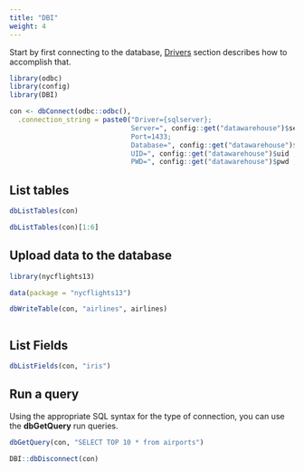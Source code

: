 ```yaml
---
title: "DBI"
weight: 4
---
```


Start by first connecting to the database, [Drivers](drivers.html) section describes how to accomplish that.

```r
library(odbc)
library(config)
library(DBI)

con <- dbConnect(odbc::odbc(), 
  .connection_string = paste0("Driver={sqlserver};
                              Server=", config::get("datawarehouse")$server ,";
                              Port=1433;
                              Database=", config::get("datawarehouse")$database ,";
                              UID=", config::get("datawarehouse")$uid ,";
                              PWD=", config::get("datawarehouse")$pwd ,";"))

```

## List tables

```r
dbListTables(con)
```

```r
dbListTables(con)[1:6]
```

## Upload data to the database

```r

library(nycflights13)

data(package = "nycflights13")

dbWriteTable(con, "airlines", airlines)



```

## List Fields

```r
dbListFields(con, "iris")
```

## Run a query

Using the appropriate SQL syntax for the type of connection, you can use the **dbGetQuery** run queries.

```r
dbGetQuery(con, "SELECT TOP 10 * from airports")
```



```r
DBI::dbDisconnect(con)
```


